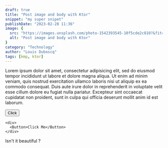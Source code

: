 ```yaml
---
draft: true
title: "Post image and body with Ktor"
snippet: "my super snipet"
publishDate: "2023-02-28 11:36"
image: {
  src: "https://images.unsplash.com/photo-1542393545-10f5cde2c810?&fit=crop&w=430&h=240",
  alt: "Post image and body with Ktor"
}
category: "Technology"
author: "Louis Duboscq"
tags: [kmp, ktor]
---
```



Lorem ipsum dolor sit amet, consectetur adipisicing elit, sed do eiusmod tempor incididunt ut labore et dolore magna aliqua. Ut enim ad minim veniam, quis nostrud exercitation ullamco laboris nisi ut aliquip ex ea commodo consequat. Duis aute irure dolor in reprehenderit in voluptate velit esse cillum dolore eu fugiat nulla pariatur. Excepteur sint occaecat cupidatat non proident, sunt in culpa qui officia deserunt mollit anim id est laborum.

<Button>Click</Button>

```
<div>
  <Button>Click Me</Button>
</div>
```

Isn't it beautiful ?